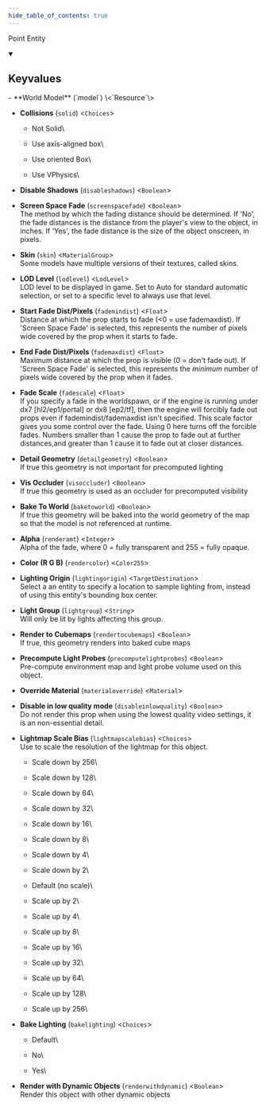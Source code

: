 ```yaml
---
hide_table_of_contents: true
---
```


<!---
!!!!!!
THIS PAGE IS AUTOGENERATED FROM GAME FGD DEFINITIONS!
DO NOT EDIT MANUALLY!
!!!!!!

In order to make edits, you can make an annotation file in /fgd_dump_overrides
-->


Point Entity



<details open>
<summary><h2>Keyvalues</h2></summary>
- **World Model** (`model`) \<`Resource`\>

- **Collisions** (`solid`) \<`Choices`\>
  - Not Solid\
    
  - Use axis-aligned box\
    
  - Use oriented Box\
    
  - Use VPhysics\
    


- **Disable Shadows** (`disableshadows`) \<`Boolean`\>

- **Screen Space Fade** (`screenspacefade`) \<`Boolean`\>\
The method by which the fading distance should be determined. If 'No', the fade distances is the distance from the player's view to the object, in inches. If 'Yes', the fade distance is the size of the object onscreen, in pixels.

- **Skin** (`skin`) \<`MaterialGroup`\>\
Some models have multiple versions of their textures, called skins.

- **LOD Level** (`lodlevel`) \<`LodLevel`\>\
LOD level to be displayed in game. Set to Auto for standard automatic selection, or set to a specific level to always use that level.

- **Start Fade Dist/Pixels** (`fademindist`) \<`Float`\>\
Distance at which the prop starts to fade (&lt;0 = use fademaxdist). If 'Screen Space Fade' is selected, this represents the number of pixels wide covered by the prop when it starts to fade.

- **End Fade Dist/Pixels** (`fademaxdist`) \<`Float`\>\
Maximum distance at which the prop is visible (0 = don't fade out). If 'Screen Space Fade' is selected, this represents the *minimum* number of pixels wide covered by the prop when it fades.

- **Fade Scale** (`fadescale`) \<`Float`\>\
If you specify a fade in the worldspawn, or if the engine is running under dx7 [hl2/ep1/portal] or dx8 [ep2/tf], then the engine will forcibly fade out props even if fademindist/fademaxdist isn't specified. This scale factor gives you some control over the fade. Using 0 here turns off the forcible fades. Numbers smaller than 1 cause the prop to fade out at further distances,and greater than 1 cause it to fade out at closer distances.

- **Detail Geometry** (`detailgeometry`) \<`Boolean`\>\
If true this geometry is not important for precomputed lighting

- **Vis Occluder** (`visoccluder`) \<`Boolean`\>\
If true this geometry is used as an occluder for precomputed visibility

- **Bake To World** (`baketoworld`) \<`Boolean`\>\
If true this geometry will be baked into the world geometry of the map so that the model is not referenced at runtime.

- **Alpha** (`renderamt`) \<`Integer`\>\
Alpha of the fade, where 0 = fully transparent and 255 = fully opaque.

- **Color (R G B)** (`rendercolor`) \<`Color255`\>

- **Lighting Origin** (`lightingorigin`) \<`TargetDestination`\>\
Select a an entity to specify a location to sample lighting from, instead of using this entity's bounding box center.

- **Light Group** (`lightgroup`) \<`String`\>\
Will only be lit by lights affecting this group.

- **Render to Cubemaps** (`rendertocubemaps`) \<`Boolean`\>\
If true, this geometry renders into baked cube maps

- **Precompute Light Probes** (`precomputelightprobes`) \<`Boolean`\>\
Pre-compute environment map and light probe volume used on this object.

- **Override Material** (`materialoverride`) \<`Material`\>

- **Disable in low quality mode** (`disableinlowquality`) \<`Boolean`\>\
Do not render this prop when using the lowest quality video settings, it is an non-essential detail.

- **Lightmap Scale Bias** (`lightmapscalebias`) \<`Choices`\>\
Use to scale the resolution of the lightmap for this object.
  - Scale down by 256\
    
  - Scale down by 128\
    
  - Scale down by 64\
    
  - Scale down by 32\
    
  - Scale down by 16\
    
  - Scale down by 8\
    
  - Scale down by 4\
    
  - Scale down by 2\
    
  - Default (no scale)\
    
  - Scale up by 2\
    
  - Scale up by 4\
    
  - Scale up by 8\
    
  - Scale up by 16\
    
  - Scale up by 32\
    
  - Scale up by 64\
    
  - Scale up by 128\
    
  - Scale up by 256\
    


- **Bake Lighting** (`bakelighting`) \<`Choices`\>
  - Default\
    
  - No\
    
  - Yes\
    


- **Render with Dynamic Objects** (`renderwithdynamic`) \<`Boolean`\>\
Render this object with other dynamic objects


 </details>

